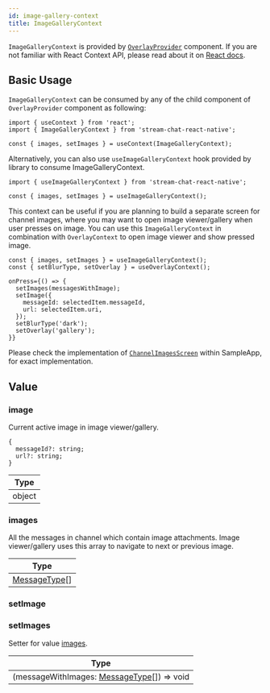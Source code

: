 ```yaml
---
id: image-gallery-context
title: ImageGalleryContext
---
```



`ImageGalleryContext` is provided by [`OverlayProvider`](../core-components/overlay_provider.mdx) component. If you are not familiar with React Context API, please read about it on [React docs](https://reactjs.org/docs/context.html).

## Basic Usage

`ImageGalleryContext` can be consumed by any of the child component of `OverlayProvider` component as following:

```tsx
import { useContext } from 'react';
import { ImageGalleryContext } from 'stream-chat-react-native';

const { images, setImages } = useContext(ImageGalleryContext);
```

Alternatively, you can also use `useImageGalleryContext` hook provided by library to consume ImageGalleryContext.

```tsx
import { useImageGalleryContext } from 'stream-chat-react-native';

const { images, setImages } = useImageGalleryContext();
```

This context can be useful if you are planning to build a separate screen for channel images, where you may want to open image viewer/gallery when user presses on image.
You can use this `ImageGalleryContext` in combination with `OverlayContext` to open image viewer and show pressed image.

```tsx
const { images, setImages } = useImageGalleryContext();
const { setBlurType, setOverlay } = useOverlayContext();

onPress={() => {
  setImages(messagesWithImage);
  setImage({
    messageId: selectedItem.messageId,
    url: selectedItem.uri,
  });
  setBlurType('dark');
  setOverlay('gallery');
}}
```

Please check the implementation of [`ChannelImagesScreen`](https://github.com/GetStream/stream-chat-react-native/blob/master/examples/SampleApp/src/screens/ChannelImagesScreen.tsx) within SampleApp, for exact implementation.

## Value

### image

Current active image in image viewer/gallery.

```tsx
{
  messageId?: string;
  url?: string;
}
```

| Type   |
| ------ |
| object |

### images

All the messages in channel which contain image attachments. Image viewer/gallery uses this array to navigate to next or previous image.

| Type                                                                                                                                          |
| --------------------------------------------------------------------------------------------------------------------------------------------- |
| [MessageType](https://github.com/GetStream/stream-chat-react-native/blob/master/package/src/components/MessageList/hooks/useMessageList.ts)[] |

### setImage

<SetImage />

### setImages

Setter for value [images](#images).

| Type                                                                                                                                                                       |
| -------------------------------------------------------------------------------------------------------------------------------------------------------------------------- |
| (messageWithImages: [MessageType](https://github.com/GetStream/stream-chat-react-native/blob/master/package/src/components/MessageList/hooks/useMessageList.ts)[]) => void |
